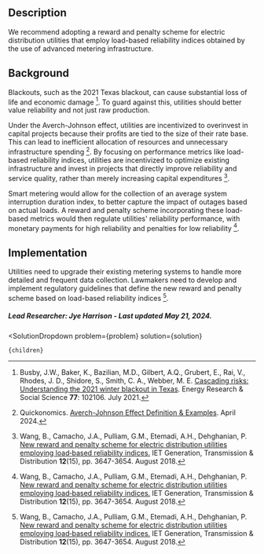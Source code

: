


## Description

We recommend adopting a reward and penalty scheme for electric distribution utilities that employ load-based reliability indices obtained by the use of advanced metering infrastructure. 

## Background

Blackouts, such as the 2021 Texas blackout, can cause substantial loss of life and economic damage [^"1"]. To guard against this, utilities should better value reliability and not just raw production. 

Under the Averch-Johnson effect, utilities are incentivized to overinvest in capital projects because their profits are tied to the size of their rate base. This can lead to inefficient allocation of resources and unnecessary infrastructure spending [^"3"]. By focusing on performance metrics like load-based reliability indices, utilities are incentivized to optimize existing infrastructure and invest in projects that directly improve reliability and service quality, rather than merely increasing capital expenditures [^"2"].

Smart metering would allow for the collection of an average system interruption duration index, to better capture the impact of outages based on actual loads. A reward and penalty scheme incorporating these load-based metrics would then regulate utilities' reliability performance, with monetary payments for high reliability and penalties for low reliability [^"2"]. 


## Implementation

Utilities need to upgrade their existing metering systems to handle more detailed and frequent data collection. Lawmakers need to develop and implement regulatory guidelines that define the new reward and penalty scheme based on load-based reliability indices [^"2"].


##### Lead Researcher: Jye Harrison - Last updated May 21, 2024.

[^"1"]: Busby, J.W., Baker, K., Bazilian, M.D., Gilbert, A.Q., Grubert, E., Rai, V., Rhodes, J. D., Shidore, S., Smith, C. A., Webber, M. E. [Cascading risks: Understanding the 2021 winter blackout in Texas](http://dx.doi.org/10.1016/j.erss.2021.102106). Energy Research & Social Science **77**: 102106. July 2021.
[^"2"]: Wang, B., Camacho, J.A., Pulliam, G.M., Etemadi, A.H., Dehghanian, P. [New reward and penalty scheme for electric distribution utilities employing load‐based reliability indices.](http://dx.doi.org/10.1049/iet-gtd.2017.1809) IET Generation, Transmission &amp; Distribution **12**(15), pp. 3647-3654. August 2018.
[^"3"]: Quickonomics. [Averch-Johnson Effect Definition & Examples](https://quickonomics.com/terms/averch-johnson-effect/). April 2024.

  <SolutionDropdown 
    problem={problem} 
    solution={solution}
  >
    {children}
  </SolutionDropdown>